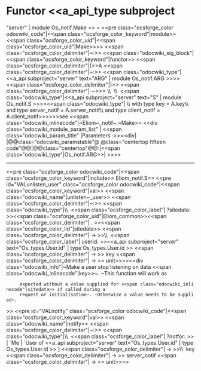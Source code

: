 =Functor <<a_api_type subproject="server" | module Os_notif.Make >> =
<<pre class="ocsforge_color odocwiki_code"|<<span class="ocsforge_color_keyword"|module>> <<span class="ocsforge_color_uid"|<<span class="ocsforge_color_uid"|Make>>>> <<span class="ocsforge_color_delimiter"|~:>> <<span class="odocwiki_sig_block"|<<span class="ocsforge_color_keyword"|functor>> <<span class="ocsforge_color_delimiter"|(>>A <<span class="ocsforge_color_delimiter"|~:>> <<span class="odocwiki_type"|<<a_api subproject="server" text="ARG" | module Os_notif.ARG >>>><<span class="ocsforge_color_delimiter"|)>> <<span class="ocsforge_color_delimiter"|-~>>> \\  \\  <<span class="odocwiki_type"|<<a_api subproject="server" text="S" | module Os_notif.S >>>><<span class="odocwiki_type"| \\    with type key = A.key\\     and type server_notif = A.server_notif\\     and type client_notif = A.client_notif>>>>>>see <<span class="odocwiki_inlinecode"|~Eliom~_notif~.~Make>>
<<div class="odocwiki_module_param_list" | <<span class="odocwiki_param_title" |Parameters :>><<div|
|@@class="odocwiki_paramstable"@ @class="centertop fifteen code"@@{{{A}}}|@@class="centertop"@@:|<<span class="odocwiki_type"|Os_notif.ARG>>|
>>>>

----
<<pre class="ocsforge_color odocwiki_code"|<<span class="ocsforge_color_keyword"|include>> Eliom_notif.S>>
<<pre id="VALunlisten_user" class="ocsforge_color odocwiki_code"|<<span class="ocsforge_color_keyword"|val>> <<span class="odocwiki_name"|unlisten~_user>> <<span class="ocsforge_color_delimiter"|~:>> <<span class="odocwiki_type"|\\  <<span class="ocsforge_color_label"| ?sitedata: >><<span class="ocsforge_color_uid"|Eliom_common>><<span class="ocsforge_color_delimiter"| . >><<span class="ocsforge_color_lid"|sitedata>> <<span class="ocsforge_color_delimiter"| -> >>\\  <<span class="ocsforge_color_label"| userid: >><<a_api subproject="server" text="Os_types.User.id" | type Os_types.User.id >> <<span class="ocsforge_color_delimiter"| -> >> key <<span class="ocsforge_color_delimiter"| -> >> unit>>>><<div class="odocwiki_info"|~Make a user stop listening on data <<span class="odocwiki_inlinecode"|key>>~. ~This function will work as
      expected without a value supplied for <<span class="odocwiki_inlinecode"|sitedata>> if called during a
      request or initialisation~. ~Otherwise a value needs to be supplied~.
>>
<<pre id="VALnotify" class="ocsforge_color odocwiki_code"|<<span class="ocsforge_color_keyword"|val>> <<span class="odocwiki_name"|notify>> <<span class="ocsforge_color_delimiter"|~:>> <<span class="odocwiki_type"|\\  <<span class="ocsforge_color_label"| ?notfor: >>[ `Me | `User of <<a_api subproject="server" text="Os_types.User.id" | type Os_types.User.id >> ] <<span class="ocsforge_color_delimiter"| -> >>\\  key <<span class="ocsforge_color_delimiter"| -> >> server_notif <<span class="ocsforge_color_delimiter"| -> >> unit>>>>